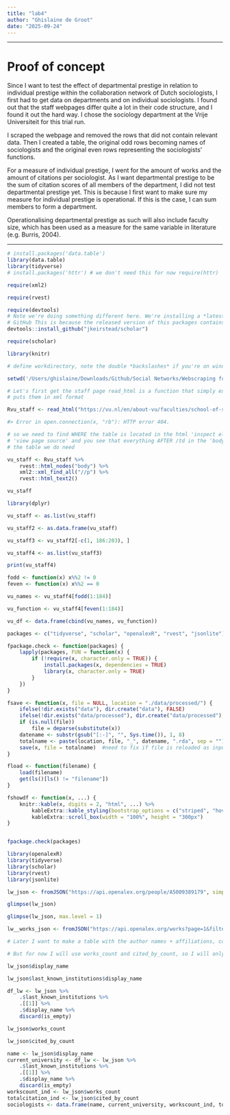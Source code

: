 ```yaml
---
title: "lab4"
author: "Ghislaine de Groot"
date: "2025-09-24"
---
```


-----

# Proof of concept

Since I want to test the effect of departmental prestige in relation to individual prestige within the collaboration network of Dutch sociologists, I first had to get data on departments and on individual sociologists. I found out that the staff webpages differ quite a lot in their code structure, and I found it out the hard way. I chose the sociology department at the Vrije Universiteit for this trial run. 


I scraped the webpage and removed the rows that did not contain relevant data. Then I created a table, the original odd rows becoming names of sociologists and the original even rows representing the sociologists' functions. 


For a measure of individual prestige, I went for the amount of works and the amount of citations per sociologist. As I want departmental prestige to be the sum of citation scores of all members of the department, I did not test departmental prestige yet. This is because I first want to make sure my measure for individual prestige is operational. If this is the case, I can sum members to form a department.


Operationalising departmental prestige as such will also include faculty size, which has been used as a measure for the same variable in literature (e.g. Burris, 2004).


-----


```r

# install.packages('data.table')
library(data.table) 
library(tidyverse)  
# install.packages('httr') # we don't need this for now require(httr)

require(xml2)

require(rvest)

require(devtools)
# Note we're doing something different here. We're installing a *latest* version directly from
# GitHub This is because the released version of this packages contains some errors!
devtools::install_github("jkeirstead/scholar")

require(scholar)

library(knitr)

# define workdirectory, note the double *backslashes* if you're on windows setwd('/yourpathhere)'

setwd('/Users/ghislaine/Downloads/Github/Social Networks/Webscraping for lab 4')
```

```r
# Let's first get the staff page read_html is a function that simply extracts html webpages and
# puts them in xml format

Rvu_staff <- read_html("https://vu.nl/en/about-vu/faculties/school-of-social-sciences/teams/staff-sociology")

#> Error in open.connection(x, "rb"): HTTP error 404.

# so we need to find WHERE the table is located in the html 'inspect element' in mozilla firefox or
# 'view page source' and you see that everything AFTER /td in the 'body' of the page seems to be
# the table we do need

vu_staff <- Rvu_staff %>%
    rvest::html_nodes("body") %>%
    xml2::xml_find_all("//p") %>%
    rvest::html_text2()

vu_staff

library(dplyr)

vu_staff <- as.list(vu_staff)

vu_staff2 <- as.data.frame(vu_staff)

vu_staff3 <- vu_staff2[-c(1, 186:203), ]

vu_staff4 <- as.list(vu_staff3) 

print(vu_staff4)

fodd <- function(x) x%%2 != 0
feven <- function(x) x%%2 == 0

vu_names <- vu_staff4[fodd(1:184)]

vu_function <- vu_staff4[feven(1:184)]

vu_df <- data.frame(cbind(vu_names, vu_function))


```

```r
packages <- c("tidyverse", "scholar", "openalexR", "rvest", "jsonlite")

fpackage.check <- function(packages) {
    lapply(packages, FUN = function(x) {
        if (!require(x, character.only = TRUE)) {
            install.packages(x, dependencies = TRUE)
            library(x, character.only = TRUE)
        }
    })
}

fsave <- function(x, file = NULL, location = "./data/processed/") {
    ifelse(!dir.exists("data"), dir.create("data"), FALSE)
    ifelse(!dir.exists("data/processed"), dir.create("data/processed"), FALSE)
    if (is.null(file))
        file = deparse(substitute(x))
    datename <- substr(gsub("[:-]", "", Sys.time()), 1, 8)
    totalname <- paste(location, file, "_", datename, ".rda", sep = "")
    save(x, file = totalname)  #need to fix if file is reloaded as input name, not as x. 
}

fload <- function(filename) {
    load(filename)
    get(ls()[ls() != "filename"])
}

fshowdf <- function(x, ...) {
    knitr::kable(x, digits = 2, "html", ...) %>%
        kableExtra::kable_styling(bootstrap_options = c("striped", "hover")) %>%
        kableExtra::scroll_box(width = "100%", height = "300px")
}


fpackage.check(packages)

library(openalexR)
library(tidyverse)
library(scholar)
library(rvest)
library(jsonlite)


```

```r

lw_json <- fromJSON("https://api.openalex.org/people/A5009389179", simplifyVector = FALSE)

glimpse(lw_json)

glimpse(lw_json, max.level = 1)

```
```r

lw__works_json <- fromJSON("https://api.openalex.org/works?page=1&filter=authorships.author.id:a5009389179,type:types/article", simplifyVector = FALSE)

# Later I want to make a table with the author names + affiliations, combined with mean citation index of those 5 works + 2_yr_meancitedness + h_index

# But for now I will use works_count and cited_by_count, so I will only use lw_json. Name, affiliation

lw_json$display_name 

lw_json$last_known_institutions$display_name

df_lw <- lw_json %>%
    .$last_known_institutions %>%
    .[[1]] %>%
    .$display_name %>%
    discard(is_empty)

lw_json$works_count

lw_json$cited_by_count

name <- lw_json$display_name
current_university <- df_lw <- lw_json %>%
    .$last_known_institutions %>%
    .[[1]] %>%
    .$display_name %>%
    discard(is_empty)
workscount_ind <- lw_json$works_count
totalcitation_ind <- lw_json$cited_by_count
sociologists <- data.frame(name, current_university, workscount_ind, totalcitation_ind)

```